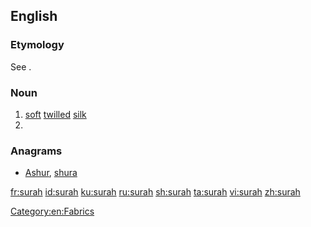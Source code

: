 ==English==

===Etymology===
See {{term|sura|lang=en}}.<!--what about the silk sense? User:Mglovesfun-->

===Noun===
{{en-noun}}

# [[soft]] [[twill]]ed [[silk]]
# {{alternative spelling of|sura|lang=en}}

===Anagrams===
* [[Ashur#English|Ashur]], [[shura#English|shura]]

[[Category:en:Fabrics]]

[[fr:surah]]
[[id:surah]]
[[ku:surah]]
[[ru:surah]]
[[sh:surah]]
[[ta:surah]]
[[vi:surah]]
[[zh:surah]]